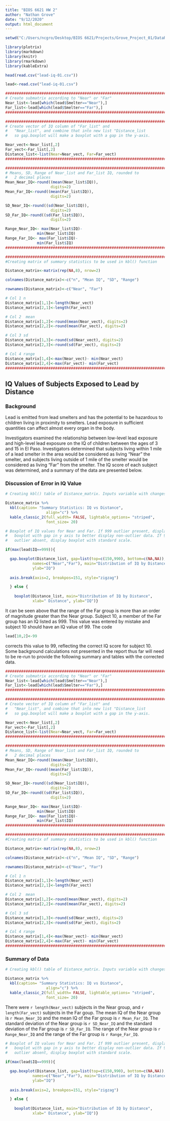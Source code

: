 ```yaml
---
title: "BIOS 6621 HW 2"
author: "Nathan Grove"
date: "9/12/2020"
output: html_document
---
```





```r

setwd("C:/Users/ncgro/Desktop/BIOS 6621/Projects/Grove_Project_01/DataRaw")

library(plotrix)
library(markdown)
library(knitr)
library(rmarkdown)
library(kableExtra)

head(read.csv("lead-iq-01.csv"))

lead<-read.csv("lead-iq-01.csv")

################################################################################
# Create submatrix according to "Near" or "Far"
Near_list<-lead[which(lead$Smelter=="Near"),]
Far_list<-lead[which(lead$Smelter=="Far"),]
################################################################################

################################################################################
# Create vector of IQ column of "Far_list" and
#   "Near_list", and combine that into new list "Distance_list
#   so gap.boxplot will make a boxplot with a gap in the y-axis.

Near_vect<-Near_list[,2]
Far_vect<-Far_list[,2]
Distance_list<-list(Near=Near_vect, Far=Far_vect)
################################################################################

################################################################################
# Means, SD, Range of Near_list and Far_list IQ, rounded to
#   2 decimal places
Mean_Near_IQ<-round((mean(Near_list$IQ)),
                    digits=2)
Mean_Far_IQ<-round((mean(Far_list$IQ)),
                    digits=2)

SD_Near_IQ<-round((sd(Near_list$IQ)),
                    digits=2)
SD_Far_IQ<-round((sd(Far_list$IQ)),
                    digits=2)

Range_Near_IQ<- max(Near_list$IQ)-
              min(Near_list$IQ)
Range_Far_IQ<- max(Far_list$IQ)-
              min(Far_list$IQ)
################################################################################

###############################################################################
#Creating matrix of summary statistics to be used in kbl() function

Distance_matrix<-matrix(rep(NA,8), nrow=2)

colnames(Distance_matrix)<-c("n", "Mean IQ", "SD", "Range")

rownames(Distance_matrix)<-c("Near", "Far")

# Col 1 n
Distance_matrix[1,1]<-length(Near_vect)
Distance_matrix[2,1]<-length(Far_vect)

# Col 2  mean
Distance_matrix[1,2]<-round(mean(Near_vect), digits=2)
Distance_matrix[2,2]<-round(mean(Far_vect), digits=2)

# Col 3 sd
Distance_matrix[1,3]<-round(sd(Near_vect), digits=2)
Distance_matrix[2,3]<-round(sd(Far_vect), digits=2)

# Col 4 range
Distance_matrix[1,4]<-max(Near_vect)- min(Near_vect)
Distance_matrix[2,4]<-max(Far_vect)- min(Far_vect)
###############################################################################


```

## IQ Values of Subjects Exposed to Lead by Distance
### Background

Lead is emitted from lead smelters and has the potential to be hazardous to children living in proximity to smelters. Lead exposure in sufficient quantities can affect almost every organ in the body.

Investigators examined the relationship between low-level lead exposure and high-level lead exposure on the IQ of children between the ages of 3 and 15 in El Paso. Investigators determined that subjects living within 1 mile of a lead smelter in the area would be considered as living "Near" the smelter, and subjects living outside of 1 mile of the smelter would be considered as living "Far" from the smelter. The IQ score of each subject was determined, and a summary of the data are presented below.


### Discussion of Error in IQ Value

```r
# Creating kbl() table of Distance_matrix. Inputs variable with changes to data.

Distance_matrix %>%
  kbl(caption= "Summary Statistics: IQ vs Distance",
                  align="c") %>%
  kable_classic_2(full_width= FALSE, lightable_options= "striped", 
                  font_size= 20)
```
```r
# Boxplot of IQ values for Near and Far. If 999 outlier present, display
#   boxplot with gap in y axis to better display non-outlier data. If 999
#   outlier absent, display boxplot with standard scale.

if(max(lead$IQ==999)){

  gap.boxplot(Distance_list, gap=list(top=c(150,990), bottom=c(NA,NA)), 
            names=c("Near","Far"), main="Distribution of IQ by Distance",
            ylab="IQ")
  
  axis.break(axis=2, breakpos=151, style="zigzag")

  } else {
              
    boxplot(Distance_list, main="Distribution of IQ by Distance", 
            xlab=" Distance", ylab="IQ")}
```

It can be seen above that the range of the Far group is more than an order of magnitude greater than the Near group. Subject 10, a member of the Far group has an IQ listed as 999. This value was entered by mistake and subject 10 should have an IQ value of 99. The code

```r

lead[10,2]<-99
```
corrects this value to 99, reflecting the correct IQ score for subject 10. Some background calculations not presented in the report thus far will need to be re-run to provide the following summary and tables with the corrected data.


```r
################################################################################
# Create submatrix according to "Near" or "Far"
Near_list<-lead[which(lead$Smelter=="Near"),]
Far_list<-lead[which(lead$Smelter=="Far"),]
################################################################################

################################################################################
# Create vector of IQ column of "Far_list" and
#   "Near_list", and combine that into new list "Distance_list
#   so gap.boxplot will make a boxplot with a gap in the y-axis.

Near_vect<-Near_list[,2]
Far_vect<-Far_list[,2]
Distance_list<-list(Near=Near_vect, Far=Far_vect)
################################################################################

################################################################################
# Means, SD, Range of Near_list and Far_list IQ, rounded to
#   2 decimal places
Mean_Near_IQ<-round((mean(Near_list$IQ)),
                    digits=2)
Mean_Far_IQ<-round((mean(Far_list$IQ)),
                    digits=2)

SD_Near_IQ<-round((sd(Near_list$IQ)),
                    digits=2)
SD_Far_IQ<-round((sd(Far_list$IQ)),
                    digits=2)

Range_Near_IQ<- max(Near_list$IQ)-
              min(Near_list$IQ)
Range_Far_IQ<- max(Far_list$IQ)-
              min(Far_list$IQ)
################################################################################

###############################################################################
#Creating matrix of summary statistics to be used in kbl() function

Distance_matrix<-matrix(rep(NA,8), nrow=2)

colnames(Distance_matrix)<-c("n", "Mean IQ", "SD", "Range")

rownames(Distance_matrix)<-c("Near", "Far")

# Col 1 n
Distance_matrix[1,1]<-length(Near_vect)
Distance_matrix[2,1]<-length(Far_vect)

# Col 2  mean
Distance_matrix[1,2]<-round(mean(Near_vect), digits=2)
Distance_matrix[2,2]<-round(mean(Far_vect), digits=2)

# Col 3 sd
Distance_matrix[1,3]<-round(sd(Near_vect), digits=2)
Distance_matrix[2,3]<-round(sd(Far_vect), digits=2)

# Col 4 range
Distance_matrix[1,4]<-max(Near_vect)- min(Near_vect)
Distance_matrix[2,4]<-max(Far_vect)- min(Far_vect)
###############################################################################

```


### Summary of Data

```r
# Creating kbl() table of Distance_matrix. Inputs variable with changes to data.

Distance_matrix %>%
  kbl(caption= "Summary Statistics: IQ vs Distance",
                  align="c") %>%
  kable_classic_2(full_width= FALSE, lightable_options= "striped", 
                  font_size= 20)
```


There were `r length(Near_vect)` subjects in the Near group, and `r length(Far_vect)` subjects in the Far goup. The mean IQ of the Near group is `r Mean_Near_IQ` and the mean IQ of the Far group is `r Mean_Far_IQ`. The standard deviation of the Near group is `r SD_Near_IQ` and the standard deviation of the Far group is `r SD_Far_IQ`. The range of the Near group is `r Range_Near_IQ` and the range of the Far group is `r Range_Far_IQ`.


```r
# Boxplot of IQ values for Near and Far. If 999 outlier present, display
#   boxplot with gap in y axis to better display non-outlier data. If 999
#   outlier absent, display boxplot with standard scale.

if(max(lead$IQ==999)){

  gap.boxplot(Distance_list, gap=list(top=c(150,990), bottom=c(NA,NA)), 
            names=c("Near","Far"), main="Distribution of IQ by Distance",
            ylab="IQ")
  
  axis.break(axis=2, breakpos=151, style="zigzag")

  } else {
              
    boxplot(Distance_list, main="Distribution of IQ by Distance", 
            xlab=" Distance", ylab="IQ")}
```
 
 
 